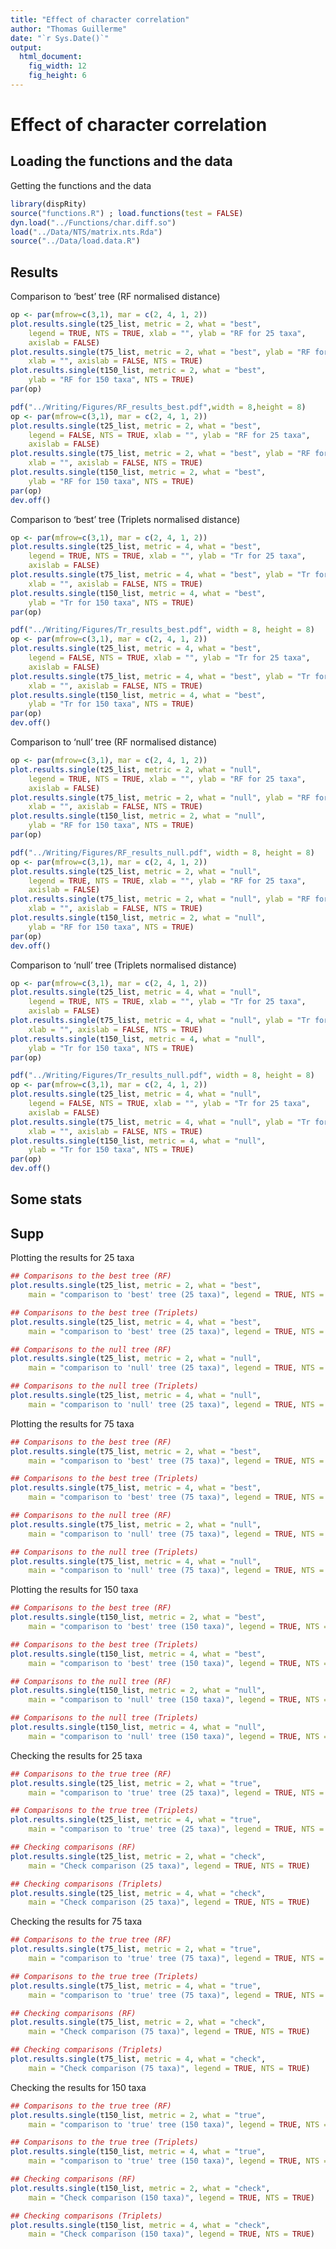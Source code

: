 ```yaml
---
title: "Effect of character correlation"
author: "Thomas Guillerme"
date: "`r Sys.Date()`"
output:
  html_document:
    fig_width: 12
    fig_height: 6
---
```


Effect of character correlation
===============


Loading the functions and the data
-----------------------------------

Getting the functions and the data

```r
library(dispRity)
source("functions.R") ; load.functions(test = FALSE)
dyn.load("../Functions/char.diff.so")
load("../Data/NTS/matrix.nts.Rda")
source("../Data/load.data.R")
```


Results
-----------------------------------

Comparison to 'best' tree (RF normalised distance)

```r
op <- par(mfrow=c(3,1), mar = c(2, 4, 1, 2))
plot.results.single(t25_list, metric = 2, what = "best",
    legend = TRUE, NTS = TRUE, xlab = "", ylab = "RF for 25 taxa",
    axislab = FALSE)
plot.results.single(t75_list, metric = 2, what = "best", ylab = "RF for 75 taxa",
    xlab = "", axislab = FALSE, NTS = TRUE)
plot.results.single(t150_list, metric = 2, what = "best",
    ylab = "RF for 150 taxa", NTS = TRUE)
par(op)
```

<!-- For generating the figure for the paper (without the legend) -->

```r
pdf("../Writing/Figures/RF_results_best.pdf",width = 8,height = 8)
op <- par(mfrow=c(3,1), mar = c(2, 4, 1, 2))
plot.results.single(t25_list, metric = 2, what = "best",
    legend = FALSE, NTS = TRUE, xlab = "", ylab = "RF for 25 taxa",
    axislab = FALSE)
plot.results.single(t75_list, metric = 2, what = "best", ylab = "RF for 75 taxa",
    xlab = "", axislab = FALSE, NTS = TRUE)
plot.results.single(t150_list, metric = 2, what = "best",
    ylab = "RF for 150 taxa", NTS = TRUE)
par(op)
dev.off()
```


Comparison to 'best' tree (Triplets normalised distance)

```r
op <- par(mfrow=c(3,1), mar = c(2, 4, 1, 2))
plot.results.single(t25_list, metric = 4, what = "best",
    legend = TRUE, NTS = TRUE, xlab = "", ylab = "Tr for 25 taxa",
    axislab = FALSE)
plot.results.single(t75_list, metric = 4, what = "best", ylab = "Tr for 75 taxa",
    xlab = "", axislab = FALSE, NTS = TRUE)
plot.results.single(t150_list, metric = 4, what = "best",
    ylab = "Tr for 150 taxa", NTS = TRUE)
par(op)
```


<!-- For generating the figure for the paper (without the legend) -->

```r
pdf("../Writing/Figures/Tr_results_best.pdf", width = 8, height = 8)
op <- par(mfrow=c(3,1), mar = c(2, 4, 1, 2))
plot.results.single(t25_list, metric = 4, what = "best",
    legend = FALSE, NTS = TRUE, xlab = "", ylab = "Tr for 25 taxa",
    axislab = FALSE)
plot.results.single(t75_list, metric = 4, what = "best", ylab = "Tr for 75 taxa",
    xlab = "", axislab = FALSE, NTS = TRUE)
plot.results.single(t150_list, metric = 4, what = "best",
    ylab = "Tr for 150 taxa", NTS = TRUE)
par(op)
dev.off()
```




Comparison to 'null' tree (RF normalised distance)

```r
op <- par(mfrow=c(3,1), mar = c(2, 4, 1, 2))
plot.results.single(t25_list, metric = 2, what = "null",
    legend = TRUE, NTS = TRUE, xlab = "", ylab = "RF for 25 taxa",
    axislab = FALSE)
plot.results.single(t75_list, metric = 2, what = "null", ylab = "RF for 75 taxa",
    xlab = "", axislab = FALSE, NTS = TRUE)
plot.results.single(t150_list, metric = 2, what = "null",
    ylab = "RF for 150 taxa", NTS = TRUE)
par(op)
```


<!-- For generating the figure for the paper (without the legend) -->

```r
pdf("../Writing/Figures/RF_results_null.pdf", width = 8, height = 8)
op <- par(mfrow=c(3,1), mar = c(2, 4, 1, 2))
plot.results.single(t25_list, metric = 2, what = "null",
    legend = TRUE, NTS = TRUE, xlab = "", ylab = "RF for 25 taxa",
    axislab = FALSE)
plot.results.single(t75_list, metric = 2, what = "null", ylab = "RF for 75 taxa",
    xlab = "", axislab = FALSE, NTS = TRUE)
plot.results.single(t150_list, metric = 2, what = "null",
    ylab = "RF for 150 taxa", NTS = TRUE)
par(op)
dev.off()
```




Comparison to 'null' tree (Triplets normalised distance)

```r
op <- par(mfrow=c(3,1), mar = c(2, 4, 1, 2))
plot.results.single(t25_list, metric = 4, what = "null",
    legend = TRUE, NTS = TRUE, xlab = "", ylab = "Tr for 25 taxa",
    axislab = FALSE)
plot.results.single(t75_list, metric = 4, what = "null", ylab = "Tr for 75 taxa",
    xlab = "", axislab = FALSE, NTS = TRUE)
plot.results.single(t150_list, metric = 4, what = "null",
    ylab = "Tr for 150 taxa", NTS = TRUE)
par(op)
```



<!-- For generating the figure for the paper (without the legend) -->

```r
pdf("../Writing/Figures/Tr_results_null.pdf", width = 8, height = 8)
op <- par(mfrow=c(3,1), mar = c(2, 4, 1, 2))
plot.results.single(t25_list, metric = 4, what = "null",
    legend = FALSE, NTS = TRUE, xlab = "", ylab = "Tr for 25 taxa",
    axislab = FALSE)
plot.results.single(t75_list, metric = 4, what = "null", ylab = "Tr for 75 taxa",
    xlab = "", axislab = FALSE, NTS = TRUE)
plot.results.single(t150_list, metric = 4, what = "null",
    ylab = "Tr for 150 taxa", NTS = TRUE)
par(op)
dev.off()
```





Some stats
-----------------------------------


Supp
-----------------------------------



Plotting the results for 25 taxa

```r
## Comparisons to the best tree (RF)
plot.results.single(t25_list, metric = 2, what = "best",
    main = "comparison to 'best' tree (25 taxa)", legend = TRUE, NTS = TRUE)
```

```r
## Comparisons to the best tree (Triplets)
plot.results.single(t25_list, metric = 4, what = "best",
    main = "comparison to 'best' tree (25 taxa)", legend = TRUE, NTS = TRUE)
```

```r
## Comparisons to the null tree (RF)
plot.results.single(t25_list, metric = 2, what = "null",
    main = "comparison to 'null' tree (25 taxa)", legend = TRUE, NTS = TRUE)
```

```r
## Comparisons to the null tree (Triplets)
plot.results.single(t25_list, metric = 4, what = "null",
    main = "comparison to 'null' tree (25 taxa)", legend = TRUE, NTS = TRUE)
```

Plotting the results for 75 taxa

```r
## Comparisons to the best tree (RF)
plot.results.single(t75_list, metric = 2, what = "best",
    main = "comparison to 'best' tree (75 taxa)", legend = TRUE, NTS = TRUE)
```

```r
## Comparisons to the best tree (Triplets)
plot.results.single(t75_list, metric = 4, what = "best",
    main = "comparison to 'best' tree (75 taxa)", legend = TRUE, NTS = TRUE)
```

```r
## Comparisons to the null tree (RF)
plot.results.single(t75_list, metric = 2, what = "null",
    main = "comparison to 'null' tree (75 taxa)", legend = TRUE, NTS = TRUE)
```

```r
## Comparisons to the null tree (Triplets)
plot.results.single(t75_list, metric = 4, what = "null",
    main = "comparison to 'null' tree (75 taxa)", legend = TRUE, NTS = TRUE)
```

Plotting the results for 150 taxa

```r
## Comparisons to the best tree (RF)
plot.results.single(t150_list, metric = 2, what = "best",
    main = "comparison to 'best' tree (150 taxa)", legend = TRUE, NTS = TRUE)
```

```r
## Comparisons to the best tree (Triplets)
plot.results.single(t150_list, metric = 4, what = "best",
    main = "comparison to 'best' tree (150 taxa)", legend = TRUE, NTS = TRUE)
```

```r
## Comparisons to the null tree (RF)
plot.results.single(t150_list, metric = 2, what = "null",
    main = "comparison to 'null' tree (150 taxa)", legend = TRUE, NTS = TRUE)
```

```r
## Comparisons to the null tree (Triplets)
plot.results.single(t150_list, metric = 4, what = "null",
    main = "comparison to 'null' tree (150 taxa)", legend = TRUE, NTS = TRUE)
```



Checking the results for 25 taxa

```r
## Comparisons to the true tree (RF)
plot.results.single(t25_list, metric = 2, what = "true",
    main = "comparison to 'true' tree (25 taxa)", legend = TRUE, NTS = TRUE)
```

```r
## Comparisons to the true tree (Triplets)
plot.results.single(t25_list, metric = 4, what = "true",
    main = "comparison to 'true' tree (25 taxa)", legend = TRUE, NTS = TRUE)
```

```r
## Checking comparisons (RF)
plot.results.single(t25_list, metric = 2, what = "check",
    main = "Check comparison (25 taxa)", legend = TRUE, NTS = TRUE)
```

```r
## Checking comparisons (Triplets)
plot.results.single(t25_list, metric = 4, what = "check",
    main = "Check comparison (25 taxa)", legend = TRUE, NTS = TRUE)
```


Checking the results for 75 taxa

```r
## Comparisons to the true tree (RF)
plot.results.single(t75_list, metric = 2, what = "true",
    main = "comparison to 'true' tree (75 taxa)", legend = TRUE, NTS = TRUE)
```

```r
## Comparisons to the true tree (Triplets)
plot.results.single(t75_list, metric = 4, what = "true",
    main = "comparison to 'true' tree (75 taxa)", legend = TRUE, NTS = TRUE)
```

```r
## Checking comparisons (RF)
plot.results.single(t75_list, metric = 2, what = "check",
    main = "Check comparison (75 taxa)", legend = TRUE, NTS = TRUE)
```

```r
## Checking comparisons (Triplets)
plot.results.single(t75_list, metric = 4, what = "check",
    main = "Check comparison (75 taxa)", legend = TRUE, NTS = TRUE)
```


Checking the results for 150 taxa

```r
## Comparisons to the true tree (RF)
plot.results.single(t150_list, metric = 2, what = "true",
    main = "comparison to 'true' tree (150 taxa)", legend = TRUE, NTS = TRUE)
```

```r
## Comparisons to the true tree (Triplets)
plot.results.single(t150_list, metric = 4, what = "true",
    main = "comparison to 'true' tree (150 taxa)", legend = TRUE, NTS = TRUE)
```

```r
## Checking comparisons (RF)
plot.results.single(t150_list, metric = 2, what = "check",
    main = "Check comparison (150 taxa)", legend = TRUE, NTS = TRUE)
```

```r
## Checking comparisons (Triplets)
plot.results.single(t150_list, metric = 4, what = "check",
    main = "Check comparison (150 taxa)", legend = TRUE, NTS = TRUE)
```